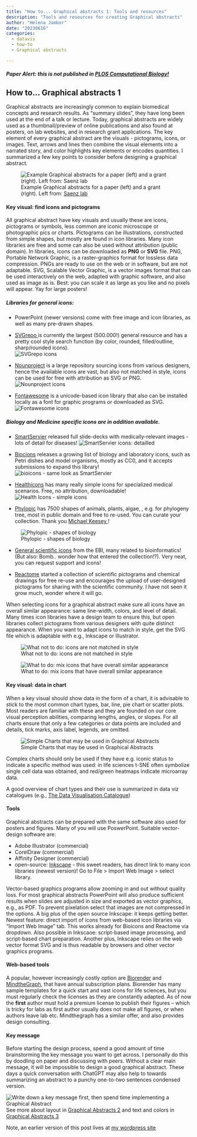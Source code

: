 ```yaml
---
title: "How to... Graphical abstracts 1: Tools and resources"
description: "Tools and resources for creating Graphical abstracts"
author: "Helena Jambor"
date: "20230616"
categories:
  - datavis
  - how-to
  - Graphical abstracts

---
```

##### Paper Alert: this is not published in <a href= https://dx.plos.org/10.1371/journal.pcbi.1011789>PLOS Computational Biology!</a> 

## How to... Graphical abstracts 1
Graphical abstracts are increasingly common to explain biomedical concepts and research results. As “summary slides”, they have long been used at the end of a talk or lecture. Today, graphical abstracts are widely used as a thumbnail/preview of online publications and also found at posters, on lab websites, and in research grant applications. 
The key element of every graphical abstract are the visuals - pictograms, icons, or images. Text, arrows and lines then combine the visual elements into a narrated story, and color highlights key elements or encodes quantities. I summarized a few key points to consider before designing a graphical abstract. 

![Example Graphical abstracts for a paper (left) and a grant (right). Left from: <a href ="https://www.cell.com/cell-reports/fulltext/S2211-1247(20)31154-2">Saenz lab </a>](ExampleGA.png){fig-alt="two examples of graphilca abstracts, left for a microbiology study showing the pipeline of lipidomic analysis, and right, for a grant on advanced cancer reesearch with four topics, immumnity, gene therapy, functional profiling, and digital health"}

#### Key visual: find icons and pictograms
All graphical abstract have key visuals and usually these are icons, pictograms or symbols, less common are iconic microscope or photographic pics or charts. Pictograms can be illustrations, constructed from simple shapes, but mostly are found in icon libraries. Many icon libraries are free and some can also be used without attribution (public domain). 
In libraries, icons can be downloaded as **PNG** or **SVG** file. PNG, Portable Network Graphic, is a raster-graphics format for lossless data compression. PNGs are ready to use on the web or in software, but are not adaptable. SVG, Scalable Vector Graphic, is a vector images format that can be used interactively on the web, adapted with graphic software, and also used as image as is. Best: you can scale it as large as you like and no pixels will appear. Yay for large posters!

##### Libraries for general icons: 

* PowerPoint (newer versions) come with free image and icon libraries, as well as many pre-drawn shapes. 

* <a href = "https://www.svgrepo.com/">SVGrepo </a> is currently the largest (500.000!) general resource and has a pretty cool style search function (by color, rounded, filled/outline, sharp/rounded icons).  
![SVGrepo icons](SVG.png)

* <a href = "https://thenounproject.com/">Nounproject</a> is a large repository sourcing icons from various designers, hence the available icons are vast, but also not matched in style, icons can be used for free with attribution as SVG or PNG. 
![Nounproject icons](Noun.png)


* <a href = "https://fontawesome.com/icons">Fontawesome</a> is a unicode-based icon library that also can be installed locally as a font for graphic programs or downloaded as SVG. 
![Fontawesome icons](Font.png)


##### Biology and Medicine specific icons are in addition available. 

* <a href = "https://smart.servier.com/">SmartServier</a> released full slide-decks with medically-relevant images - lots of detail for diseases!
![SmartServier icons: detailled](Smart.png)


* <a href = "https://bioicons.com/">Biocions</a> releases a growing list of biology and laboratory icons, such as Petri dishes and model organisms, mostly as CC0, and it accepts submissions to expand this library! 
![bioicons - same look as SmartServier](BioIc.png)

* <a href = "healthicons.org">Healthicons</a> has many really simple icons for specialized medical scenarios. Free, no attribution, downloadable!
![Health Icons - simple icons](Health.png)

* <a href = "https://www.phylopic.org/">Phylopic</a> has 7500 shapes of animals, plants, algae, , e.g. for phylogeny tree, most in public domain and free to re-used. You can curate your collection. Thank you <a href ="http://tmkeesey.net/"> Michael Keesey </a>!   

![Phylopic - shapes of biology](Phylo.png)


* <a href = "https://www.ebi.ac.uk/style-lab/general/fonts/v1.3/">General scientific icons</a> from the EBI, many related to bioinformatics! (But also: Bomb.. wonder how that entered the collection!?). Very neat, you can request support and icons! 

* <a href = "https://reactome.org/icon-lib">Reactome</a> started a collection of scientific pictograms and chemical drawings for free re-use and encourages the upload of user-designed pictograms for sharing with the scientific community. I have not seen it grow much, wonder where it will go.

When selecting icons for a graphical abstract make sure all icons have an overall similar appearance: same line-width, colors, and level of detail. Many times icon libraries have a design team to ensure this, but open libraries collect pictograms from various designers with quite distinct appearance. 
When you want to adapt icons to match in style, get the SVG file which is adaptable with e.g., Inkscape or Illustrator. 

![What not to do: icons are not matched in style](GA_pictogram2.png)

![What to do: mix icons that have overall similar appearance](GA_pictogram1.png)

#### Key visual: data in chart
When a key visual should show data in the form of a chart, it is advisable to stick to the most common chart types, bar, line, pie chart or scatter plots. Most readers are familiar with these and they are founded on our core visual perception abilities, comparing lengths, angles, or slopes. For all charts ensure that only a few categories or data points are included and details, tick marks, axis label, legends, are omitted.

![Simple Charts that may be used in Graphical Abstracts](DataViz.png)

Complex charts should only be used if they have e.g. iconic status to indicate a specific method was used: in life sciences t-SNE often symbolize single cell data was obtained, and red/green heatmaps indicate microarray data. 

A good overview of chart types and their use is summarized in data viz catalogues (e.g., <a href= "https://datavizcatalogue.com/>DataVizCatalogue">The Data Visualisation Catalogue</a>)


#### Tools 
Graphical abstracts can be prepared with the same software also used for posters and figures. Many of you will use PoswerPoint. 
Suitable vector-design software are: 

* Adobe Illustrator (commercial) 
* CorelDraw (commercial)
* Affinity Designer (commercial)
* open-source: <a href="https://inkscape.org/">Inkscape</a>  - this sweet readers, has direct link to many icon libraries (newest version)! Go to File > Import Web Image > select library.

Vector-based graphics programs allow zooming in and out without quality loss. For most graphical abstracts PowerPoint will also produce sufficient results when slides are adjusted in size and exported as vector graphics, e.g., as PDF. To prevent pixelation select that images are not compressed in the options. 
A big plus of the open source Inkscape: it keeps getting better. Newest feature: direct import of icons from web-based icon libraries via “Import Web Image” tab. This works already for Bioicons and Reactome via dropdown. Also possible in Inkscaoe: script-based image processing, and script-based chart preparation. Another plus, Inkscape relies on the web vector format SVG and is thus readable by browsers and other vector graphics programs. 

#### Web-based tools
A popular, however increasingly costly option are <a href="https://www.biorender.com/">Biorender</a> and <a href="https://mindthegraph.com/">MindtheGraph</a>, that have annual subscription plans. Biorender has many sample templates for a quick start and vast icons for life sciences, but you must regularly check the licenses as they are constantly adapted. As of now the **first** author must hold a premium license to publish their figures – which is tricky for labs as first author usually does not make all figures, or when authors leave lab etc. Mindthegraph has a similar offer, and also provides design consulting.

#### Key message 
Before starting the design process, spend a good amount of time brainstorming the key message you want to get across. I personally do this by doodling on paper and discussing with peers. Without a clear main message, it will be impossible to design a good graphical abstract. These days a quick conversation with ChatGPT may also help to towards summarizing an abstract to a punchy one-to-two sentences condensed version. 

![Write down a key message first, then spend time implementing a Graphical Abstract](Draw.png)
See more about layout in [Graphical Abstracts 2](../GraphicalAbstracts_2/index.qmd) and text and colors in [Graphical Abstracts 3](../GraphicalAbstracts_3/GraphicalAbstracts.qmd)

Note, an earlier version of this post lives at <a href =" https://helenajambor.wordpress.com/2020/10/27/how-to-graphical-abstracts/">my wordpress site</a>


